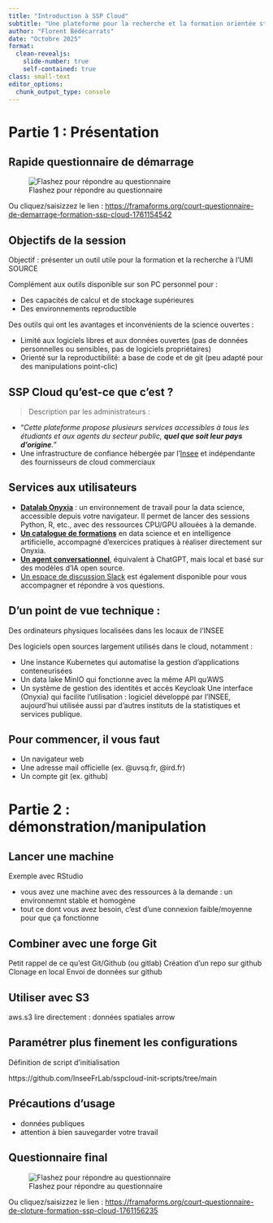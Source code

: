 ```yaml
---
title: "Introduction à SSP Cloud"
subtitle: "Une plateforme pour la recherche et la formation orientée statistiques/*data science*"
author: "Florent Bédécarrats"
date: "Octobre 2025"
format: 
  clean-revealjs:
    slide-number: true
    self-contained: true
class: small-text
editor_options: 
  chunk_output_type: console
---
```


# Partie 1 : Présentation

## Rapide questionnaire de démarrage

![Flashez pour répondre au questionnaire](images/qrcode_sspcloud_intro.svg)

Ou cliquez/saisizzez le lien :
[https://framaforms.org/court-questionnaire-de-demarrage-formation-ssp-cloud-1761154542](https://framaforms.org/court-questionnaire-de-demarrage-formation-ssp-cloud-1761154542)


## Objectifs de la session

Objectif : présenter un outil utile pour la formation et la recherche à l’UMI SOURCE

Complément aux outils disponible sur son PC personnel pour :

- Des capacités de calcul et de stockage supérieures
- Des environnements reproductible 

Des outils qui ont les avantages et inconvénients de la science ouvertes : 

- Limité aux logiciels libres et aux données ouvertes (pas de données personnelles ou sensibles, pas de logiciels propriétaires)
- Orienté sur la reproductibilité: a base de code et de git (peu adapté pour des manipulations point-clic)

## SSP Cloud qu'est-ce que c'est ?

> Description par les administrateurs :

- "*Cette plateforme propose plusieurs services accessibles à tous les étudiants et aux agents du secteur public, __quel que soit leur pays d’origine__.*"
- Une infrastructure de confiance hébergée par l’[Insee](https://insee.fr) et indépendante des fournisseurs de cloud commerciaux

## Services aux utilisateurs 

- [**Datalab Onyxia**](https://datalab.sspcloud.fr/) : un environnement de travail pour la data science, accessible depuis votre navigateur. Il permet de lancer des sessions Python, R, etc., avec des ressources CPU/GPU allouées à la demande.
- [**Un catalogue de formations**](https://www.sspcloud.fr/catalog) en data science et en intelligence artificielle, accompagné d’exercices pratiques à réaliser directement sur Onyxia.
- [**Un agent conversationnel**](https://llm.lab.sspcloud.f), équivalent à ChatGPT, mais local et basé sur des modèles d’IA open source.
- [Un espace de discussion Slack](https://join.slack.com/t/3innovation/shared_invite/zt-1bo6y53oy-Y~zKzR2SRg37pq5oYgiPuA) est également disponible pour vous accompagner et répondre à vos questions.

## D'un point de vue technique :

Des ordinateurs physiques localisées dans les locaux de l'INSEE

Des logiciels open sources largement utilisés dans le cloud, notamment : 

- Une instance Kubernetes qui automatise la gestion d'applications conteneurisées
- Un data lake MinIO qui fonctionne avec la même API qu'AWS
- Un système de gestion des identités et accès Keycloak
Une interface (Onyxia) qui facilite l'utilisation : logiciel développé par l'INSEE, aujourd'hui utilisée aussi par d'autres instituts de la statistiques et services publique.

## Pour commencer, il vous faut 

- Un navigateur web
- Une adresse mail officielle (ex. @uvsq.fr, @ird.fr)
- Un compte git (ex. github)

# Partie 2 : démonstration/manipulation

## Lancer une machine 

Exemple avec RStudio

- vous avez une machine avec des ressources à la demande : un environnemnt stable et homogène
- tout ce dont vous avez besoin, c'est d'une connexion faible/moyenne pour que ça fonctionne

## Combiner avec une forge Git 

Petit rappel de ce qu'est Git/Github (ou gitlab)
Création d'un repo sur github
Clonage en local
Envoi de données sur github 

## Utiliser avec S3 

aws.s3
lire directement : données spatiales
arrow

## Paramétrer plus finement les configurations

Définition de script d'initialisation

https://github.com/InseeFrLab/sspcloud-init-scripts/tree/main

## Précautions d'usage 

- données publiques
- attention à bien sauvegarder votre travail

## Questionnaire final


![Flashez pour répondre au questionnaire](images/qrcode_sspcloud_intro_end.svg)

Ou cliquez/saisizzez le lien :
[https://framaforms.org/court-questionnaire-de-cloture-formation-ssp-cloud-1761156235](https://framaforms.org/court-questionnaire-de-cloture-formation-ssp-cloud-1761156235)

